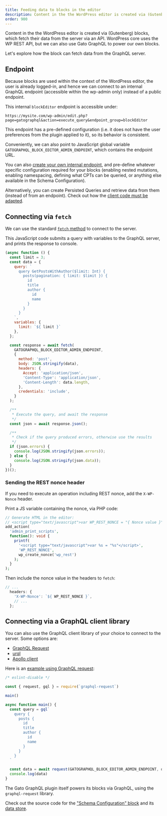```yaml
---
title: Feeding data to blocks in the editor
description: Content in the the WordPress editor is created via (Gutenberg) blocks, which fetch their data from the server via an API. WordPress core uses the WP REST API, but we can also use Gato GraphQL to power our own blocks.
order: 900
---
```


Content in the the WordPress editor is created via (Gutenberg) blocks, which fetch their data from the server via an API. WordPress core uses the WP REST API, but we can also use Gato GraphQL to power our own blocks.

Let's explore how the block can fetch data from the GraphQL server.

## Endpoint

Because blocks are used within the context of the WordPress editor, the user is already logged-in, and hence we can connect to an internal GraphQL endpoint (accessible within the wp-admin only) instead of a public endpoint.

This internal `blockEditor` endpoint is accessible under:

```apacheconf
https://mysite.com/wp-admin/edit.php?page=gatographql&action=execute_query&endpoint_group=blockEditor
```

This endpoint has a pre-defined configuration (i.e. it does not have the user preferences from the plugin applied to it), so its behavior is consistent.

Conveniently, we can also point to JavaScript global variable `GATOGRAPHQL_BLOCK_EDITOR_ADMIN_ENDPOINT`, which contains the endpoint URL.

<Banner type="info">

You can also [create your own internal endpoint](/guides/config/creating-custom-internal-endpoints-for-blocks), and pre-define whatever specific configuration required for your blocks (enabling nested mutations, enabling namespacing, defining what CPTs can be queried, or anything else available in the Schema Configuration).

Alternatively, you can create Persisted Queries and retrieve data from them (instead of from an endpoint). Check out how the [client code must be adapted](/guides/intro/connecting-to-the-graphql-server-from-a-client#executing-persisted-queries).

</Banner>

## Connecting via `fetch`

We can use the standard [`fetch` method](https://developer.mozilla.org/en-US/docs/Web/API/Fetch_API/Using_Fetch) to connect to the server.

This JavaScript code submits a query with variables to the GraphQL server, and prints the response to console.

```js
(async function () {
  const limit = 3;
  const data = {
    query: `
      query GetPostsWithAuthor($limit: Int) {
        posts(pagination: { limit: $limit }) {
          id
          title
          author {
            id
            name
          }
        }
      }
    `,
    variables: {
      limit: `${ limit }`
    },
  };

  const response = await fetch(
    GATOGRAPHQL_BLOCK_EDITOR_ADMIN_ENDPOINT,
    {
      method: 'post',
      body: JSON.stringify(data),
      headers: {
        Accept: 'application/json',
        'Content-Type': 'application/json',
        'Content-Length': data.length,
      },
      credentials: 'include',
    }
  );

  /**
   * Execute the query, and await the response
   */
  const json = await response.json();

  /**
   * Check if the query produced errors, otherwise use the results
   */
  if (json.errors) {
    console.log(JSON.stringify(json.errors));
  } else {
    console.log(JSON.stringify(json.data));
  }
})();
```

### Sending the REST nonce header

If you need to execute an operation including REST nonce, add the `X-WP-Nonce` header.

Print a JS variable containing the nonce, via PHP code:

```php
// Generate HTML in the editor:
// <script type="text/javascript">var WP_REST_NONCE = "{ Nonce value }"</script>
add_action(
  'admin_print_scripts',
  function(): void {
    printf(
      '<script type="text/javascript">var %s = "%s"</script>',
      'WP_REST_NONCE',
      wp_create_nonce('wp_rest')
    );
  }
);
```

Then include the nonce value in the headers to `fetch`:

```js
// ...
  headers: {
    'X-WP-Nonce': `${ WP_REST_NONCE }`,
    // ...
  };
```

## Connecting via a GraphQL client library

You can also use the GraphQL client library of your choice to connect to the server. Some options are:

- [GraphQL Request](https://github.com/jasonkuhrt/graphql-request)
- [urql](https://github.com/urql-graphql/urql)
- [Apollo client](https://github.com/apollographql/apollo-client)

Here is an [example using GraphQL request](https://github.com/jasonkuhrt/graphql-request/blob/6b3396bbd4c3b678f84abe8bcf697a26e563721c/examples/other-package-commonjs.ts):

```js
/* eslint-disable */

const { request, gql } = require(`graphql-request`)

main()

async function main() {
  const query = gql`
    query {
      posts {
        id
        title
        author {
          id
          name
        }
      }
    }
  `

  const data = await request(GATOGRAPHQL_BLOCK_EDITOR_ADMIN_ENDPOINT, query)
  console.log(data)
}
```

<Banner type="info">

The Gato GraphQL plugin itself powers its blocks via GraphQL, using the `graphql-request` library.

Check out the source code for the ["Schema Configuration" block](https://github.com/GatoGraphQL/GatoGraphQL/tree/1.0.11/layers/GatoGraphQLForWP/plugins/gatographql/blocks/schema-configuration/) and its [data store](https://github.com/GatoGraphQL/GatoGraphQL/tree/1.0.11/layers/GatoGraphQLForWP/plugins/gatographql/blocks/schema-configuration/src/store).

</Banner>
